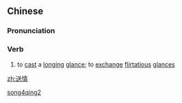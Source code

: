 ==Chinese==
{{zh-forms}}

===Pronunciation===
{{zh-pron
|m=sòngqíng
|cat=v
}}

===Verb===
{{zh-verb}}

# {{lb|zh|literary}} to [[cast]] a [[longing]] [[glance]]; to [[exchange]] [[flirtatious]] [[glances]]

[[Category:Mandarin literary terms|song4qing2]]

[[zh:送情]]